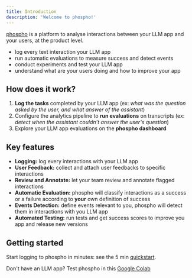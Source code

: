 ```yaml
---
title: Introduction
description: 'Welcome to phospho!'
---
```


[phospho](https://phospho.ai/) is a platform to analyse interactions between your LLM app and your users, at the product level.

- log every text interaction your LLM app
- run automatic evaluations to measure success and detect events
- conduct experiments and test your LLM app
- understand what are your users doing and how to improve your app

## How does it work?

1. **Log the tasks** completed by your LLM app (ex: _what was the question asked by the user, and what answer of the assistant_)
2. Configure the analytics pipeline to **run evaluations** on transcripts (ex: _detect when the assistant couldn't answer the user's question_)
3. Explore your LLM app evaluations on the **phospho dashboard** 

## Key features

- **Logging:** log every interactions with your LLM app 
- **User Feedback:** collect and attach user feedbacks to specific interactions
- **Review and Annotate:** let your team review and annotate flagged interactions
- **Automatic Evaluation:** phospho will classify interactions as a success or a failure according to **your** own definition of success
- **Events Detection:** define events relevant to you, phospho will detect them in interactions with you LLM app 
- **Automated Testing:** run tests and get success scores to improve you app and release new versions

## Getting started

Start logging to phospho in minutes: see the 5 min [quickstart](/quickstart).

Don't have an LLM app? Test phospho in this [Google Colab](https://colab.research.google.com/drive/1Wv9KHffpfHlQCxK1VGvP_ofnMiOGK83Q)
